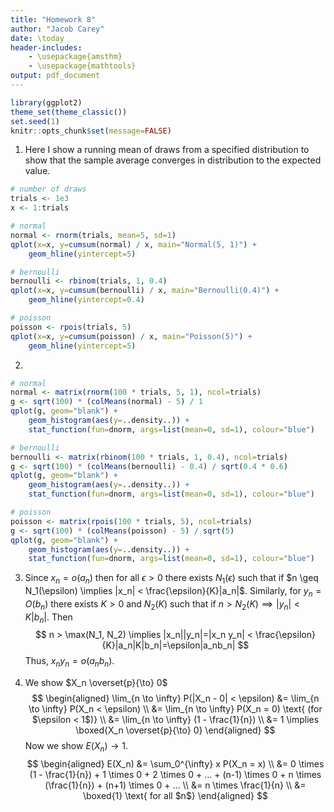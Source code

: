 ```yaml
---
title: "Homework 8"
author: "Jacob Carey"
date: \today
header-includes:
    - \usepackage{amsthm}
    - \usepackage{mathtools}
output: pdf_document
---
```


```r
library(ggplot2)
theme_set(theme_classic())
set.seed(1)
knitr::opts_chunk$set(message=FALSE)
```

1. Here I show a running mean of draws from a specified distribution to show that the sample average converges in distribution to the expected value.
```r
# number of draws
trials <- 1e3
x <- 1:trials

# normal
normal <- rnorm(trials, mean=5, sd=1)
qplot(x=x, y=cumsum(normal) / x, main="Normal(5, 1)") +
    geom_hline(yintercept=5)

# bernoulli
bernoulli <- rbinom(trials, 1, 0.4)
qplot(x=x, y=cumsum(bernoulli) / x, main="Bernoulli(0.4)") +
    geom_hline(yintercept=0.4)

# poisson
poisson <- rpois(trials, 5)
qplot(x=x, y=cumsum(poisson) / x, main="Poisson(5)") +
    geom_hline(yintercept=5)
```

2.
```r
# normal
normal <- matrix(rnorm(100 * trials, 5, 1), ncol=trials)
g <- sqrt(100) * (colMeans(normal) - 5) / 1
qplot(g, geom="blank") + 
    geom_histogram(aes(y=..density..)) +
    stat_function(fun=dnorm, args=list(mean=0, sd=1), colour="blue")

# bernoulli
bernoulli <- matrix(rbinom(100 * trials, 1, 0.4), ncol=trials)
g <- sqrt(100) * (colMeans(bernoulli) - 0.4) / sqrt(0.4 * 0.6)
qplot(g, geom="blank") + 
    geom_histogram(aes(y=..density..)) +
    stat_function(fun=dnorm, args=list(mean=0, sd=1), colour="blue")

# poisson
poisson <- matrix(rpois(100 * trials, 5), ncol=trials)
g <- sqrt(100) * (colMeans(poisson) - 5) / sqrt(5)
qplot(g, geom="blank") + 
    geom_histogram(aes(y=..density..)) +
    stat_function(fun=dnorm, args=list(mean=0, sd=1), colour="blue")
```

3. Since $x_n=o(a_n)$ then for all $\epsilon > 0$ there exists $N_1(\epsilon)$ such that if $n \geq N_1(\epsilon) \implies |x_n| < \frac{\epsilon}{K}|a_n|$. Similarly, for $y_n=O(b_n)$ there exists $K>0$ and $N_2(K)$ such that if $n > N_2(K) \implies |y_n| < K|b_n|$. Then 
    $$
    n > \max(N_1, N_2) \implies
    |x_n||y_n|=|x_n y_n| < \frac{\epsilon}{K}|a_n|K|b_n|=\epsilon|a_nb_n|
    $$
    Thus, $x_ny_n=o(a_nb_n)$.

4. We show $X_n \overset{p}{\to} 0$
    $$
    \begin{aligned}
        \lim_{n \to \infty} P(|X_n - 0| < \epsilon) &= \lim_{n \to \infty} P(X_n < \epsilon) \\
        &= \lim_{n \to \infty} P(X_n = 0) \text{   (for $\epsilon < 1$)} \\
        &= \lim_{n \to \infty} (1 - \frac{1}{n}) \\
        &= 1 \implies \boxed{X_n \overset{p}{\to} 0}
    \end{aligned}
    $$
    Now we show $E(X_n) {\to} 1$.
    $$
    \begin{aligned}
        E(X_n) &= \sum_0^{\infty} x P(X_n = x) \\
        &= 0 \times (1 - \frac{1}{n}) + 1 \times 0 + 2 \times 0 + ... + (n-1) \times 0 + n \times (\frac{1}{n}) + (n+1) \times 0 + ... \\
        &= n \times \frac{1}{n} \\
        &= \boxed{1} \text{   for all $n$}
    \end{aligned}
    $$
